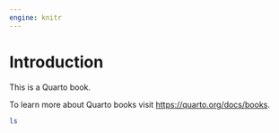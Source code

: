 ```yaml
---
engine: knitr
---
```


# Introduction {.unnumbered}

This is a Quarto book.

To learn more about Quarto books visit <https://quarto.org/docs/books>.

```bash
ls
```